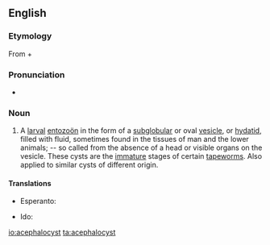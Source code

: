==English==

===Etymology===
From {{etyl|grc|en}} {{term|ἀκέφαλος||headless|lang=grc}} + {{term|κύστις||bladder|lang=grc}}

===Pronunciation===
* {{a|US}} {{IPA|/ɑˈsɛfəloʊsɪst|əˈsɛfəloʊsɪst/|lang=en}}

===Noun===
{{en-noun}}

# {{context|zoology|lang=en}} A [[larval]] [[entozoön]] in the form of a [[subglobular]] or oval [[vesicle]], or [[hydatid]], filled with fluid, sometimes found in the tissues of man and the lower animals; -- so called from the absence of a head or visible organs on the vesicle. These cysts are the [[immature]] stages of certain [[tapeworm]]s. Also applied to similar cysts of different origin.

====Translations====
{{trans-top|larval entozoön}}
* Esperanto: {{t|eo|acefalocisto}}
{{trans-mid}}
* Ido: {{t+|io|acefalokisto}}
{{trans-bottom}}

[[io:acephalocyst]]
[[ta:acephalocyst]]